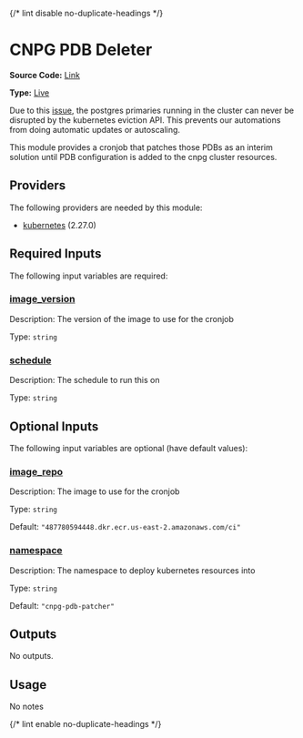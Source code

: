 {/* lint disable no-duplicate-headings */}

# CNPG PDB Deleter

**Source Code:** [Link](https://github.com/Panfactum/stack/tree/__currentPanfactumVersion__/packages/terraform/kube_cnpg_pdb_patcher)

**Type:** [Live](./overview)

Due to this [issue](https://github.com/cloudnative-pg/cloudnative-pg/issues/2570),
the postgres primaries running in the cluster can never be disrupted by the kubernetes
eviction API. This prevents our automations from doing automatic updates or autoscaling.

This module provides a cronjob that patches those PDBs as an interim solution until
PDB configuration is added to the cnpg cluster resources.

## Providers

The following providers are needed by this module:

* [kubernetes](https://registry.terraform.io/providers/hashicorp/kubernetes/2.27.0/docs) (2.27.0)

## Required Inputs

The following input variables are required:

### <a name="input_image_version" /> [image\_version](#input_image_version)

Description: The version of the image to use for the cronjob

Type: `string`

### <a name="input_schedule" /> [schedule](#input_schedule)

Description: The schedule to run this on

Type: `string`

## Optional Inputs

The following input variables are optional (have default values):

### <a name="input_image_repo" /> [image\_repo](#input_image_repo)

Description: The image to use for the cronjob

Type: `string`

Default: `"487780594448.dkr.ecr.us-east-2.amazonaws.com/ci"`

### <a name="input_namespace" /> [namespace](#input_namespace)

Description: The namespace to deploy kubernetes resources into

Type: `string`

Default: `"cnpg-pdb-patcher"`

## Outputs

No outputs.

## Usage

No notes

{/* lint enable no-duplicate-headings */}

